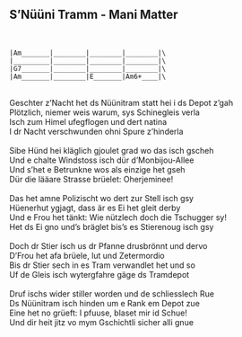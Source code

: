 ## S'Nüüni Tramm - Mani Matter
\
```
|Am_______|________|________|________|\
|_________|________|________|________|\
|G7_______|________|________|________|\
|Am_______|________|E_______|Am6+____|\
```
\
Geschter z'Nacht het ds Nüünitram statt hei i ds Depot z'gah\
Plötzlich, niemer weis warum, sys Schinegleis verla\
Isch zum Himel ufegflogen und dert natina\
I dr Nacht verschwunden ohni Spure z'hinderla\
\
Sibe Hünd hei kläglich gjoulet grad wo das isch gscheh\
Und e chalte Windstoss isch dür d'Monbijou-Allee\
Und s'het e Betrunkne wos als einzige het gseh\
Dür die lääare Strasse brüelet: Oherjeminee!\
\
Das het amne Polizischt wo dert zur Stell isch gsy\
Hüenerhut ygjagt, dass är es Ei het gleit derby\
Und e Frou het tänkt: Wie nützlech doch die Tschugger sy!\
Het ds Ei gno und's bräglet bis's es Stierenoug isch gsy\
\
Doch dr Stier isch us dr Pfanne drusbrönnt und dervo\
D'Frou het afa brüele, lut und Zetermordio\
Bis dr Stier sech in es Tram verwandlet het und so\
Uf de Gleis isch wytergfahre gäge ds Tramdepot\
\
Druf ischs wider stiller worden und de schliesslech Rue\
Ds Nüünitram isch hinden um e Rank em Depot zue\
Eine het no grüeft: I pfuuse, blaset mir id Schue!\
Und dir heit jitz vo mym Gschichtli sicher alli gnue\
\
\
